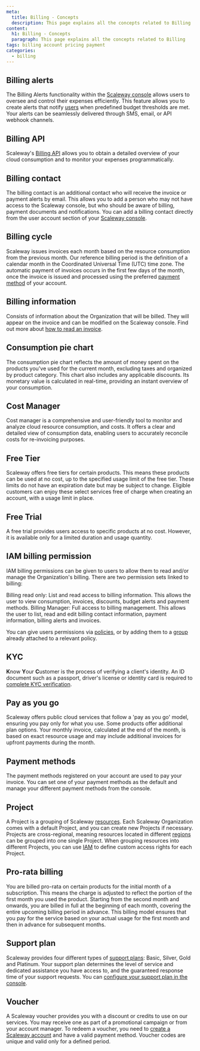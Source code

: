 ```yaml
---
meta:
  title: Billing - Concepts
  description: This page explains all the concepts related to Billing
content:
  h1: Billing - Concepts
  paragraph: This page explains all the concepts related to Billing
tags: billing account pricing payment
categories:
  - billing
---
```




## Billing alerts

The Billing Alerts functionality within the [Scaleway console](https://console.scaleway.com) allows users to oversee and control their expenses efficiently. This feature allows you to create alerts that notify [users](/en/docs/identity-and-access-management/iam/concepts/#user) when predefined budget thresholds are met. Your alerts can be seamlessly delivered through SMS, email, or API webhook channels.

## Billing API

Scaleway's [Billing API](https://www.scaleway.com/en/developers/api/billing/) allows you to obtain a detailed overview of your cloud consumption and to monitor your expenses programmatically.

## Billing contact

The billing contact is an additional contact who will receive the invoice or payment alerts by email. This allows you to add a person who may not have access to the Scaleway console, but who should be aware of billing, payment documents and notifications. You can add a billing contact directly from the user account section of your [Scaleway console](https://console.scaleway.com).

## Billing cycle

Scaleway issues invoices each month based on the resource consumption from the previous month. Our reference billing period is the definition of a calendar month in the Coordinated Universal Time (UTC) time zone. The automatic payment of invoices occurs in the first few days of the month, once the invoice is issued and processed using the preferred [payment method](#payment-methods) of your account.

## Billing information

Consists of information about the Organization that will be billed. They will appear on the invoice and can be modified on the Scaleway console. Find out more about [how to read an invoice](/en/docs/faq/billing/#how-to-read-my-invoice).

## Consumption pie chart

The consumption pie chart reflects the amount of money spent on the products you've used for the current month, excluding taxes and organized by product category. This chart also includes any applicable discounts. Its monetary value is calculated in real-time, providing an instant overview of your consumption.

## Cost Manager

Cost manager is a comprehensive and user-friendly tool to monitor and analyze cloud resource consumption, and costs. It offers a clear and detailed view of consumption data, enabling users to accurately reconcile costs for re-invoicing purposes.

## Free Tier

Scaleway offers free tiers for certain products. This means these products can be used at no cost, up to the specified usage limit of the free tier. These limits do not have an expiration date but may be subject to change. Eligible customers can enjoy these select services free of charge when creating an account, with a usage limit in place.

## Free Trial

A free trial provides users access to specific products at no cost. However, it is available only for a limited duration and usage quantity.

## IAM billing permission

IAM billing permissions can be given to users to allow them to read and/or manage the Organization's billing. There are two permission sets linked to billing:

Billing read only: List and read access to billing information. This allows the user to view consumption, invoices, discounts, budget alerts and payment methods.
Billing Manager: Full access to billing management. This allows the user to list, read and edit billing contact information, payment information, billing alerts and invoices.

<Message type="note">

You can give users permissions via [policies](/en/docs/identity-and-access-management/iam/concepts/#policy), or by adding them to a [group](/en/docs/identity-and-access-management/iam/concepts/#group) already attached to a relevant policy.

</Message>

## KYC

**K**now **Y**our **C**ustomer is the process of verifying a client's identity. An ID document such as a passport, driver's license or identity card is required to [complete KYC verification](/console/account/how-to/verify-identity/).

## Pay as you go

Scaleway offers public cloud services that follow a 'pay as you go' model, ensuring you pay only for what you use. Some products offer additional plan options. Your monthly invoice, calculated at the end of the month, is based on exact resource usage and may include additional invoices for upfront payments during the month.

## Payment methods

The payment methods registered on your account are used to pay your invoice. You can set one of your payment methods as the default and manage your different payment methods from the console.

## Project

A Project is a grouping of Scaleway [resources](/en/docs/identity-and-access-management/iam/concepts/#resource). Each Scaleway Organization comes with a default Project, and you can create new Projects if necessary. Projects are cross-regional, meaning resources located in different [regions](/compute/instances/concepts/#region) can be grouped into one single Project. When grouping resources into different Projects, you can use [IAM](/identity-and-access-management/iam/concepts/#iam) to define custom access rights for each Project.

## Pro-rata billing

You are billed pro-rata on certain products for the initial month of a subscription. This means the charge is adjusted to reflect the portion of the first month you used the product. Starting from the second month and onwards, you are billed in full at the beginning of each month, covering the entire upcoming billing period in advance. This billing model ensures that you pay for the service based on your actual usage for the first month and then in advance for subsequent months.

## Support plan

Scaleway provides four different types of [support plans](https://console.scaleway.com/support/plans): Basic, Silver, Gold and Platinum. Your support plan determines the level of service and dedicated assistance you have access to, and the guaranteed response time of your support requests. You can [configure your support plan in the console](/console/account/how-to/configure-support-plans/).



## Voucher

A Scaleway voucher provides you with a discount or credits to use on our services. You may receive one as part of a promotional campaign or from your account manager. To redeem a voucher, you need to [create a Scaleway account](/console/account/how-to/create-an-account) and have a valid payment method. Voucher codes are unique and valid only for a defined period.


